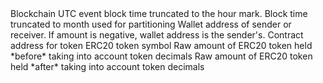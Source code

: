 <ParamField path="blockchain">
Blockchain
</ParamField>
<ParamField path="block_hour">
UTC event block time truncated to the hour mark.
</ParamField>
<ParamField path="block_month">
Block time truncated to month used for partitioning
</ParamField>
<ParamField path="wallet_address">
Wallet address of sender or receiver. If amount is negative, wallet address is the sender&#x27;s.
</ParamField>
<ParamField path="token_address">
Contract address for token
</ParamField>
<ParamField path="symbol">
ERC20 token symbol
</ParamField>
<ParamField path="amount_raw">
Raw amount of ERC20 token held *before* taking into account token decimals
</ParamField>
<ParamField path="amount">
Raw amount of ERC20 token held *after* taking into account token decimals
</ParamField>
